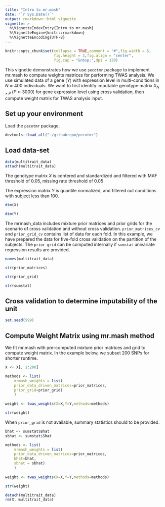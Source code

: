 ```yaml
---
title: "Intro to mr.mash"
date: "`r Sys.Date()`"
output: rmarkdown::html_vignette
vignette: >
  %\VignetteIndexEntry{Intro to mr.mash}
  %\VignetteEngine{knitr::rmarkdown}
  %\VignetteEncoding{UTF-8}
---
```



```r
knitr::opts_chunk$set(collapse = TRUE,comment = "#",fig.width = 5,
                      fig.height = 3,fig.align = "center",
                      fig.cap = "&nbsp;",dpi = 120)
```

This vignette demonstrates how we use `pecotmr` package to implement mr.mash to compute weights 
matrices for performing TWAS analysis. We use simulated data of a gene ($Y$) with expression 
level in multi-conditions in $N \approx 400$ individuals. We want to first identify imputable 
genotype matrix $X_{N\times P}$ ($P\approx3000$) for gene expression level using cross validation, 
then compute weight matrix for TWAS analysis input.  


## Set up your environment

Load the `pecotmr` package.

```r
devtools::load_all("~/githubrepo/pecotmr")
```


## Load data-set

```r
data(multitrait_data)
attach(multitrait_data)
```


The genotype matrix $X$ is centered and standardized and filtered with MAF threshold of 
0.05, missing rate threshold of 0.05

The expression matrix $Y$ is quantile normalized, and filtered out conditions with subject
less than 100. 

```r
dim(X)
```

```r
dim(Y)
```

The mrmash_data includes mixture prior matrices and prior grids for the scenario of 
cross validation and without cross validation. `prior_matrices_cv` and
`prior_grid_cv` contains list of data for each fold. In this example, we have prepared 
the data for five-fold cross validation on the partition of the subjects. 
The `prior grid` can be computed internally if `sumstat` univariate regression results 
are provided.


```r
names(multitrait_data)
```

```r
str(prior_matrices)
```

```r
str(prior_grid)
```

```r
str(sumstat)
```

## Cross validation to determine imputability of the unit

```r
set.seed(999)
```

## Compute Weight Matrix using mr.mash method 

We fit mr.mash with pre-computed mixture prior matrices and grid to compute weight matrix. 
In the example below, we subset 200 SNPs for shorter runtime.


```r
X <- X[, 1:200]

methods <- list(
    mrmash_weights = list(
    prior_data_driven_matrices=prior_matrices,
    prior_grid=prior_grid)
    )
    
weight <- twas_weights(X=X,Y=Y,methods=methods)
```

```r
str(weight)
```

When `prior_grid` is not available, summary statistics should to be provided. 

```r
bhat <- sumstat$Bhat
sbhat <- sumstat$Shat

methods <- list(
    mrmash_weights = list(
    prior_data_driven_matrices=prior_matrices,
    bhat=bhat,
    sbhat = sbhat)
    )
    
weight <- twas_weights(X=X,Y=Y,methods=methods)

str(weight)
```

```r
detach(multitrait_data)
rm(X, multitrait_data)
```

